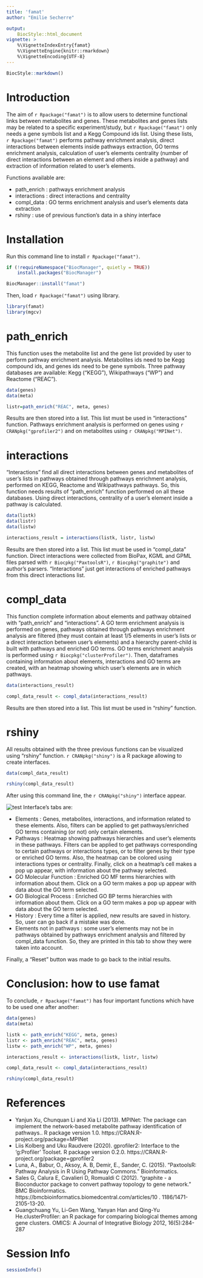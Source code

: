 ```yaml
---
title: 'famat'
author: "Emilie Secherre"

output:
    BiocStyle::html_document
vignette: >
    %\VignetteIndexEntry{famat}
    %\VignetteEngine{knitr::rmarkdown}
    %\VignetteEncoding{UTF-8}
---
```


```r
BiocStyle::markdown()
```

# Introduction

The aim of `r Rpackage("famat")` is to allow users to determine functional 
links between metabolites and genes. These metabolites and genes lists may 
be related to a specific experiment/study, but `r Rpackage("famat")` only 
needs a gene symbols list and a Kegg Compound ids list. Using these lists, 
`r Rpackage("famat")` performs pathway enrichment analysis, direct interactions
between elements inside pathways extraction, GO terms enrichment analysis, 
calculation of user's elements centrality (number of direct interactions 
between an element and others inside a pathway) and extraction of information
related to user's elements. 

Functions available are: <br><ul>
    <li> path_enrich : pathways enrichment analysis </li>
    <li> interactions : direct interactions and centrality </li>
    <li> compl_data : GO terms enrichment analysis and user's elements data
    extraction </li>
    <li> rshiny : use of previous function's data in a shiny interface </li>
</ul>

# Installation

Run this command line to install `r Rpackage("famat")`.
```r
if (!requireNamespace("BiocManager", quietly = TRUE))
    install.packages("BiocManager")

BiocManager::install("famat")
```

Then, load `r Rpackage("famat")` using library.
```r
library(famat)
library(mgcv)
```

# path_enrich

This function uses the metabolite list and the gene list provided by user to 
perform pathway enrichment analysis. Metabolites ids need to be Kegg compound
ids, and genes ids need to be gene symbols. Three pathway databases are 
available: Kegg ("KEGG"), Wikipathways ("WP") and Reactome ("REAC").
```r
data(genes)
data(meta)

listr=path_enrich("REAC", meta, genes)
```
Results are then stored into a list. This list must be used in "interactions"
function.
Pathways enrichment analysis is performed on genes using 
`r CRANpkg("gprofiler2")` and on metabolites using `r CRANpkg("MPINet")`.

# interactions

"Interactions" find all direct interactions between genes and metabolites of
user's lists in pathways obtained through pathways enrichment analysis, 
performed on KEGG, Reactome and Wikipathways pathways. So, this function
needs results of "path_enrich" function performed on all these databases.
Using direct interactions, centrality of a user's element inside a pathway
is calculated.
```r
data(listk)
data(listr)
data(listw)

interactions_result = interactions(listk, listr, listw)
```
Results are then stored into a list. This list must be used in "compl_data"
function.
Direct interactions were collected from BioPax, KGML and GPML files parsed 
with `r Biocpkg("PaxtoolsR")`, `r Biocpkg("graphite")` and author's parsers.
"Interactions" just get interactions of enriched pathways from this direct 
interactions list.

# compl_data

This function complete information about elements and pathway obtained with
"path_enrich" and "interactions". A GO term enrichment analysis is performed
on genes, pathways obtained through pathways enrichment analysis are filtered
(they must contain at least 1/5 elements in user's lists or a direct 
interaction between user's elements) and a hierarchy parent-child is built 
with pathways and enriched GO terms. GO terms enrichment analysis is performed
using `r Biocpkg("clusterProfiler")`. Then, dataframes containing information
about elements, interactions and GO terms are created, with an heatmap showing
which user's elements are in which pathways.
```r
data(interactions_result)

compl_data_result <- compl_data(interactions_result)
```
Results are then stored into a list. This list must be used in "rshiny"
function.

# rshiny

All results obtained with the three previous functions can be visualized using
"rshiny" function. `r CRANpkg("shiny")` is a R package allowing to create
interfaces.

```r
data(compl_data_result)

rshiny(compl_data_result)
```
After using this command line, the `r CRANpkg("shiny")` interface appear.

![test](./inte.png)
Interface's tabs are: <br><ul>
    <li> Elements : Genes, metabolites, interactions, and information related 
    to these elements. Also, filters can be applied to get pathways/enriched
    GO terms containing (or not) only certain elements. </li>
    <li> Pathways : Heatmap showing pathways hierarchies and user's elements
    in these pathways. Filters can be applied to get pathways corresponding 
    to certain pathways or interactions types, or to filter genes by their type
    or enriched GO terms. Also, the heatmap can be colored using interactions 
    types or centrality. Finally, click on a heatmap's cell makes a pop up 
    appear, with information about the pathway selected. </li>
    <li> GO Molecular Function : Enriched GO MF terms hierarchies with 
    information about them. Click on a GO term makes a pop up appear with data
    about the GO term selected. </li>
    <li> GO Biological Process : Enriched GO BP terms hierarchies with 
    information about them. Click on a GO term makes a pop up appear with data
    about the GO term selected. </li>
    <li> History : Every time a filter is applied, new results are saved in 
    history. So, user can go back if a mistake was done. </li>
    <li> Elements not in pathways : some user's elements may not be in pathways
    obtained by pathways enrichment analysis and filtered by compl_data 
    function. So, they are printed in this tab to show they were taken into 
    account. </li>
</ul>
Finally, a "Reset" button was made to go back to the initial results.

# Conclusion: how to use famat

To conclude, `r Rpackage("famat")` has four important functions which have to
be used one after another:
```r
data(genes)
data(meta)

listk <- path_enrich("KEGG", meta, genes)
listr <- path_enrich("REAC", meta, genes)
listw <- path_enrich("WP", meta, genes)

interactions_result <- interactions(listk, listr, listw)

compl_data_result <- compl_data(interactions_result)

rshiny(compl_data_result)
```

# References

<ul>
    <li>Yanjun Xu, Chunquan Li and Xia Li (2013). MPINet: The package can 
    implement the network-based metabolite pathway identification of pathways..
    R package version 1.0. https://CRAN.R-project.org/package=MPINet</li>
    <li>Liis Kolberg and Uku Raudvere (2020). gprofiler2: Interface to the
    'g:Profiler' Toolset. R package version 0.2.0.
    https://CRAN.R-project.org/package=gprofiler2 </li>
    <li>Luna, A., Babur, O., Aksoy, A. B, Demir, E., Sander, C. (2015).
    “PaxtoolsR: Pathway Analysis in R Using Pathway Commons.” 
    Bioinformatics.</li>
    <li>Sales G, Calura E, Cavalieri D, Romualdi C (2012). “graphite - a
    Bioconductor package to convert pathway topology to gene network.” BMC
    Bioinformatics. https://bmcbioinformatics.biomedcentral.com/articles/10 .
    1186/1471-2105-13-20.</li>
    <li>Guangchuang Yu, Li-Gen Wang, Yanyan Han and Qing-Yu He.clusterProfiler:
    an R package for comparing biological themes among gene clusters. OMICS:
    A Journal of Integrative Biology 2012, 16(5):284-287</li>
</ul>

# Session Info
```r
sessionInfo()
```
